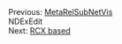 <div class="pagination">
<div class="prev">Previous: [MetaRelSubNetVis](MetaRelSubNetVis.html)</div>
<div class="curr">NDExEdit</div>
<div class="next">Next: [RCX based](RCXvis.html)</div>
</div>
